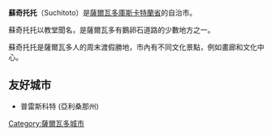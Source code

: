 {{Infobox Settlement
<!--See the Table at Infobox Settlement for all fields and descriptions of usage-->
<!-- Basic info  ---------------->
|name          = 蘇奇托托
|settlement_type        = 自治市<!--For Town or Village (Leave blank for the default City)-->
|other_name             =
|native_name            =  <!-- for cities whose native name is not in English -->
|nickname               = 
|motto                  =
|image_skyline          = Iglesia suchitoto.jpeg 
|imagesize              = 300px
|image_caption          = 蘇奇托托市內教堂
|image_flag             = 
|flag_size              =
|image_seal             = 
|seal_size              =
|image_shield           = 
|shield_size            =
|image_blank_emblem     =
|blank_emblem_type      =
|blank_emblem_size      =
|image_map              = 
|mapsize                = 
|map_caption            = 
|image_map1             = 
|mapsize1               = 
|map_caption1           = 
|image_dot_map          =
|dot_mapsize            =
|dot_map_caption        =
|dot_x =  |dot_y =
|pushpin_map            = El Salvador<!-- the name of a location map as per http://en.wikipedia.org/wiki/Template:Location_map -->
|pushpin_label_position =bottom
|pushpin_mapsize        =300
|pushpin_map_caption    =蘇奇托托的位置
<!-- Location ------------------>
|subdivision_type       = 國家
|subdivision_name       = {{flag|El Salvador}}
|subdivision_type1      = [[薩爾瓦多行政區劃|省]]
|subdivision_name1      = [[庫斯卡特蘭省|庫斯卡特蘭省]]
|subdivision_type2      = 
|subdivision_name2      = 
|subdivision_type3      = 
|subdivision_name3      = 
|subdivision_type4      = 
|subdivision_name4      =
<!-- Politics ----------------->
|government_footnotes   =
|government_type        =
|leader_title           =
|leader_name            =
|leader_title1          =  <!-- for places with, say, both a mayor and a city manager -->
|leader_name1           =
|leader_title2          =
|leader_name2           =
|leader_title3          =
|leader_name3           =
|leader_title4          =
|leader_name4           =
|established_title      =  <!-- Settled -->
|established_date       = 
|established_title2     =  <!-- Incorporated (town) -->
|established_date2      = 
|established_title3     =  <!-- Incorporated (city) -->
|established_date3      =
<!-- Area    --------------------->
|area_magnitude         = 
|unit_pref                =Imperial <!--Enter: Imperial, if Imperial (metric) is desired-->
|area_footnotes           =
|area_total_km2           = <!-- ALL fields dealing with a measurements are subject to automatic unit conversion-->
|area_land_km2            = <!--See table @ Template:Infobox Settlement for details on automatic unit conversion-->
|area_water_km2           =
|area_total_sq_mi         =
|area_land_sq_mi          =
|area_water_sq_mi         =
|area_water_percent       =
|area_urban_km2           =
|area_urban_sq_mi         =
|area_metro_km2           =
|area_metro_sq_mi         =
|area_blank1_title        =
|area_blank1_km2          =
|area_blank1_sq_mi        =
<!-- Population   ----------------------->
|population_as_of               =2007
|population_footnotes           =
|population_note                =
|population_total              = 24,786
|population_density_km2         =
|population_density_sq_mi       =
|population_metro               =
|population_density_metro_km2   =
|population_density_metro_sq_mi =
|population_urban               =
|population_density_urban_km2   =
|population_density_urban_sq_mi =
|population_blank1_title        =Ethnicities
|population_blank1              =
|population_blank2_title        =
|population_blank2              =
|population_density_blank1_km2 =   
|population_density_blank1_sq_mi =
<!-- General information  --------------->
|timezone               = 
|utc_offset             = 
|timezone_DST           = 
|utc_offset_DST         = 
|latd=13|latm=56|lats=|latNS=N
|longd=89 |longm=2|longs= |longEW=W 
|elevation_footnotes    =  <!--for references: use <ref> </ref> tags-->
|elevation_m            =331
|elevation_ft           =
<!-- Area/postal codes & others -------->
|postal_code_type       =  <!-- enter ZIP code, Postcode, Post code, Postal code... -->
|postal_code            =
|area_code              =
|blank_name             =
|blank_info             =
|blank1_name            =
|blank1_info            =
|website                = 
|footnotes              = 
}} 

'''蘇奇托托'''（Suchitoto）是[[薩爾瓦多|薩爾瓦多]][[庫斯卡特蘭省|庫斯卡特蘭省]]的自治市。

蘇奇托托以教堂聞名，是薩爾瓦多有鵝卵石道路的少數地方之一。

蘇奇托托是薩爾瓦多人的周末渡假勝地，市內有不同文化景點，例如畫廊和文化中心。

==友好城市==
*{{flagcountry|United States}}普雷斯科特 (亞利桑那州)



[[Category:薩爾瓦多城市|Category:薩爾瓦多城市]]
